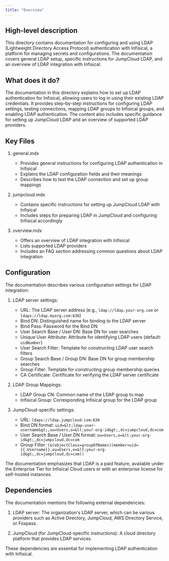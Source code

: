 ```yaml
---
title: "Overview"
---
```


## High-level description

This directory contains documentation for configuring and using LDAP (Lightweight Directory Access Protocol) authentication with Infisical, a platform for managing secrets and configurations. The documentation covers general LDAP setup, specific instructions for JumpCloud LDAP, and an overview of LDAP integration with Infisical.

## What does it do?

The documentation in this directory explains how to set up LDAP authentication for Infisical, allowing users to log in using their existing LDAP credentials. It provides step-by-step instructions for configuring LDAP settings, testing connections, mapping LDAP groups to Infisical groups, and enabling LDAP authentication. The content also includes specific guidance for setting up JumpCloud LDAP and an overview of supported LDAP providers.

## Key Files

1. general.mdx
   - Provides general instructions for configuring LDAP authentication in Infisical
   - Explains the LDAP configuration fields and their meanings
   - Describes how to test the LDAP connection and set up group mappings

2. jumpcloud.mdx
   - Contains specific instructions for setting up JumpCloud LDAP with Infisical
   - Includes steps for preparing LDAP in JumpCloud and configuring Infisical accordingly

3. overview.mdx
   - Offers an overview of LDAP integration with Infisical
   - Lists supported LDAP providers
   - Includes an FAQ section addressing common questions about LDAP integration

## Configuration

The documentation describes various configuration settings for LDAP integration:

1. LDAP server settings:
   - URL: The LDAP server address (e.g., `ldap://ldap.your-org.com` or `ldaps://ldap.myorg.com:636`)
   - Bind DN: Distinguished name for binding to the LDAP server
   - Bind Pass: Password for the Bind DN
   - User Search Base / User DN: Base DN for user searches
   - Unique User Attribute: Attribute for identifying LDAP users (default: `uidNumber`)
   - User Search Filter: Template for constructing LDAP user search filters
   - Group Search Base / Group DN: Base DN for group membership searches
   - Group Filter: Template for constructing group membership queries
   - CA Certificate: Certificate for verifying the LDAP server certificate

2. LDAP Group Mappings:
   - LDAP Group CN: Common name of the LDAP group to map
   - Infisical Group: Corresponding Infisical group for the LDAP group

3. JumpCloud-specific settings:
   - URL: `ldaps://ldap.jumpcloud.com:636`
   - Bind DN format: `uid=&lt;ldap-user-username&gt;,ou=Users,o=&lt;your-org-id&gt;,dc=jumpcloud,dc=com`
   - User Search Base / User DN format: `ou=Users,o=&lt;your-org-id&gt;,dc=jumpcloud,dc=com`
   - Group Filter: `(&(objectClass=groupOfNames)(member=uid={{.Username}},ou=Users,o=&lt;your-org-id&gt;,dc=jumpcloud,dc=com))`

The documentation emphasizes that LDAP is a paid feature, available under the Enterprise Tier for Infisical Cloud users or with an enterprise license for self-hosted instances.

## Dependencies

The documentation mentions the following external dependencies:

1. LDAP server: The organization's LDAP server, which can be various providers such as Active Directory, JumpCloud, AWS Directory Service, or Foxpass.

2. JumpCloud (for JumpCloud-specific instructions): A cloud directory platform that provides LDAP services.

These dependencies are essential for implementing LDAP authentication with Infisical.